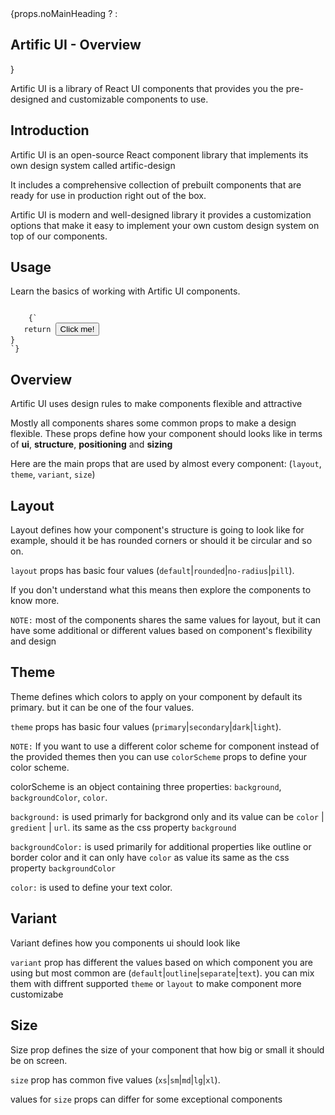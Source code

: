 
<div className="main-blogs">
	{props.noMainHeading ? <TitleBar title="Artific UI - Overview"/> : <h2>Artific UI - Overview</h2>}
</div>

Artific UI is a library of React UI components that provides you the pre-designed and customizable components to use.

<h2>Introduction</h2>

Artific UI is an open-source React component library that implements its own design system called artific-design

It includes a comprehensive collection of prebuilt components that are ready for use in production right out of the box.

Artific UI is modern and well-designed library it provides a customization options that make it easy to implement your own custom design system on top of our components.


<h2>Usage</h2>

Learn the basics of working with Artific UI components.

<Code>
	{`
   return <Button>Click me!</Button>
}
`}
</Code>

<h2>Overview</h2>

Artific UI uses design rules to make components flexible and attractive

Mostly all components shares some common props to make a design flexible. These props define how your component should looks like in terms of <b>ui</b>,  <b>structure</b>,  <b>positioning</b> and  <b>sizing</b>

Here are the main props that are used by almost every component: (`layout`, `theme`, `variant`, `size`)

<h2>Layout</h2>

Layout defines how your component's structure is going to look like for example, should it be has rounded corners or should it be circular and so on.

`layout` props has basic four values (`default`|`rounded`|`no-radius`|`pill`).

If you don't understand what this means then explore the components to know more.

`NOTE:` most of the components shares the same values for layout, but it can have some additional or different values based on component's flexibility and design


<h2>Theme</h2>

Theme defines which colors to apply on your component by default its primary. but it can be one of the four values.

`theme` props has basic four values (`primary`|`secondary`|`dark`|`light`).

`NOTE:` If you want to use a different color scheme for component instead of the provided themes then  you can use
`colorScheme` props to define your color scheme.

colorScheme is an object containing three properties: `background`, `backgroundColor`, `color`.

`background:` is used primarly for backgrond only and its value can be `color` | `gredient` | `url`. its same as the css property `background`

`backgroundColor:` is used primarily for additional properties like outline or border color and it can only have `color` as value its same as the css property `backgroundColor`

`color:` is used to define your text color.

<h2>Variant</h2>

Variant defines how you components ui should look like

`variant` prop has different the values based on which component you are using
but most common are (`default`|`outline`|`separate`|`text`). you can mix them with diffrent supported `theme` or `layout` to make component more customizabe


<h2>Size</h2>

Size prop defines the size of your component that how big or small it should be on screen.

`size` prop has common five values (`xs`|`sm`|`md`|`lg`|`xl`).

values for `size` props can differ for some exceptional components
